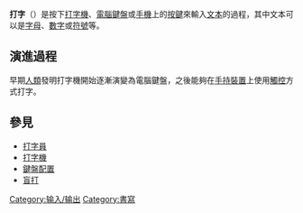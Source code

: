 {{NoteTA
|G1 = IT
}}
{{expand|time=2015-04-13T11:32:20+00:00}}
'''打字'''（{{lang-en|typing}}）是按下[[打字機|打字機]]、[[電腦鍵盤|電腦鍵盤]]或[[手機|手機]]上的[[按鍵|按鍵]]來輸入[[文本|文本]]的過程，其中文本可以是[[字母|字母]]、[[數字|數字]]或[[符號|符號]]等。

== 演進過程 ==
早期[[人類|人類]]發明打字機開始逐漸演變為電腦鍵盤，之後能夠在[[手持裝置|手持裝置]]上使用[[觸控|觸控]]方式打字。

== 參見 ==
* [[打字員|打字員]]
* [[打字機|打字機]]
* [[鍵盤配置|鍵盤配置]]
* [[盲打|盲打]]

[[Category:输入/输出|Category:输入/输出]]
[[Category:書寫|Category:書寫]]